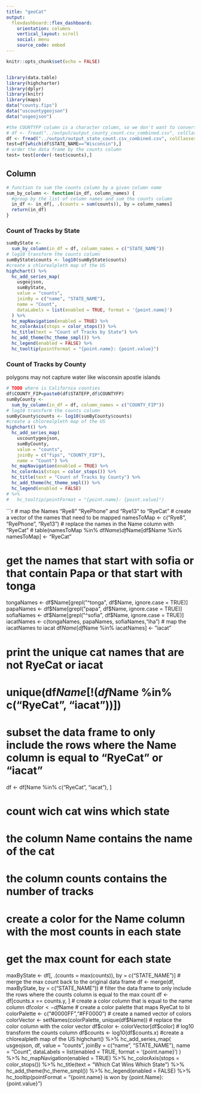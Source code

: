 ```yaml
---
title: "geoCat"
output: 
  flexdashboard::flex_dashboard:
    orientation: columns
    vertical_layout: scroll
    social: menu
    source_code: embed
---
```


```r
knitr::opts_chunk$set(echo = FALSE)


library(data.table)
library(highcharter)
library(dplyr)
library(knitr)
library(maps)
data("county.fips")
data("uscountygeojson")
data("usgeojson")

#the COUNTYFP column is a character column, so we don't want to convert it to numeric
# df <- fread("../output/output_county_count.csv_combined.csv", colClasses = c("COUNTYFP" = "character"))
df <- fread("../output/output_state_count.csv_combined.csv", colClasses = c("COUNTYFP" = "character"))
test=df[which(df$STATE_NAME=="Wisconsin"),]
# order the data frame by the counts column
test= test[order(-test$counts),]

```

Column {data-width=650}
-----------------------------------------------------------------------


```r


# function to sum the counts column by a given column name
sum_by_column <- function(in_df, column_names) {
  #group by the list of column names and sum the counts column
  in_df <- in_df[, .(counts = sum(counts)), by = column_names]
  return(in_df)
}

```

### Count of Tracks by State
```r
sumByState <-
  sum_by_column(in_df = df, column_names = c("STATE_NAME"))
# log10 transform the counts column
sumByState$counts <- log10(sumByState$counts)
#create a chlorealpleth map of the US
highchart() %>%
  hc_add_series_map(
    usgeojson,
    sumByState,
    value = "counts",
    joinBy = c("name", "STATE_NAME"),
    name = "Count",
    dataLabels = list(enabled = TRUE, format = '{point.name}')
  ) %>%
  hc_mapNavigation(enabled = TRUE) %>%
  hc_colorAxis(stops = color_stops()) %>%
  hc_title(text = "Count of Tracks by State") %>%
  hc_add_theme(hc_theme_smpl()) %>%
  hc_legend(enabled = FALSE) %>%
  hc_tooltip(pointFormat = "{point.name}: {point.value}")

```

### Count of Tracks by County

polygons may not capture water like wisconsin apostle islands


```r
# TODO where is California counties
df$COUNTY_FIP=paste0(df$STATEFP,df$COUNTYFP)
sumByCounty <-
  sum_by_column(in_df = df, column_names = c("COUNTY_FIP"))
# log10 transform the counts column
sumByCounty$counts <- log10(sumByCounty$counts)
#create a chlorealpleth map of the US
highchart() %>%
  hc_add_series_map(
    uscountygeojson,
    sumByCounty,
    value = "counts",
    joinBy = c("fips", "COUNTY_FIP"),
    name = "Count") %>%
  hc_mapNavigation(enabled = TRUE) %>%
  hc_colorAxis(stops = color_stops()) %>%
  hc_title(text = "Count of Tracks by County") %>%
  hc_add_theme(hc_theme_smpl()) %>%
  hc_legend(enabled = FALSE) 
# %>%
#   hc_tooltip(pointFormat = "{point.name}: {point.value}")

```



```r
# map the Names "Rye8" "RyePhone" and "Rye13" to "RyeCat"
# create a vector of the names that need to be mapped
namesToMap <- c("Rye8", "RyePhone", "Rye13")
# replace the names in the Name column with "RyeCat"
# table(namesToMap %in% df$Name)
df$Name[df$Name %in% namesToMap] <- "RyeCat"

# get the names that start with sofia or that contain Papa or that start with tonga
tongaNames <- df$Name[grepl("^tonga", df$Name, ignore.case = TRUE)]
papaNames <- df$Name[grepl("papa", df$Name, ignore.case = TRUE)]
sofiaNames <- df$Name[grepl("^sofia", df$Name, ignore.case = TRUE)]
iacatNames <- c(tongaNames, papaNames, sofiaNames,"iha")
# map the iacatNames to iacat
df$Name[df$Name %in% iacatNames] <- "iacat"

# print the unique cat names that are not RyeCat or iacat
# unique(df$Name[!(df$Name %in% c("RyeCat", "iacat"))])

# subset the data frame to only include the rows where the Name column is equal to "RyeCat" or "iacat"
df <- df[Name %in% c("RyeCat", "iacat"), ]
 
# count wich cat wins which state
# the column Name contains the name of the cat
# the column counts contains the number of tracks
# create a color for the Name column with the most counts in each state

# get the max count for each state
maxByState <- df[, .(counts = max(counts)), by = c("STATE_NAME")]
# merge the max count back to the original data frame
df <- merge(df, maxByState, by = c("STATE_NAME"))
# filter the data frame to only include the rows where the counts column is equal to the max count
df <- df[counts.x == counts.y, ]
# create a color column that is equal to the name column
df$color <- df$Name
# create a color palette that maps RyeCat to bl
colorPalette <- c("#0000FF","#FF0000")
# create a named vector of colors
colorVector <- setNames(colorPalette, unique(df$Name))
# replace the color column with the color vector
df$color <- colorVector[df$color]
# log10 transform the counts column
df$counts <- log10(df$counts.x)
#create a chlorealpleth map of the US
highchart() %>%
  hc_add_series_map(
    usgeojson,
    df,
    value = "counts",
    joinBy = c("name", "STATE_NAME"),
    name = "Count",
    dataLabels = list(enabled = TRUE, format = '{point.name}')
  ) %>%
  hc_mapNavigation(enabled = TRUE) %>%
  hc_colorAxis(stops = color_stops()) %>%
  hc_title(text = "Which Cat Wins Which State") %>%
  hc_add_theme(hc_theme_smpl()) %>%
  hc_legend(enabled = FALSE) %>%
  hc_tooltip(pointFormat = "{point.name} is won by {point.Name}: {point.value}")


  